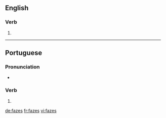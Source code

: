 {{also|Fäzes}}
==English==

===Verb===
{{head|en|verb form}}

# {{en-third-person singular of|faze}}

----

==Portuguese==

===Pronunciation===
* {{a|PT}} {{IPA|/ˈfa.zɨʃ/|lang=pt}}

===Verb===
{{pt-verb-form}}

# {{conjugation of|fazer||2|s|present|indicative|lang=pt}}

[[de:fazes]]
[[fr:fazes]]
[[vi:fazes]]